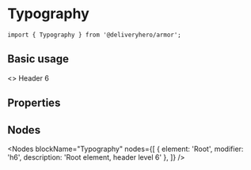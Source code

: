 
<Meta title="Components/Typography" component={Typography} />

# Typography

~~~
import { Typography } from '@deliveryhero/armor';
~~~

## Basic usage

<Preview>
    <Story name="Basic usage">
        <>
            <Typography h6>
                Header 6
            </Typography>
            <Typography>
                <LoremIpsum short />
            </Typography>
        </>
    </Story>
</Preview>

## Properties

<Props of={Typography} />

## Nodes

<Nodes 
    blockName="Typography"
    nodes={[
        { element: 'Root', modifier: 'h6', description: 'Root element, header level 6' },
    ]}
/>
